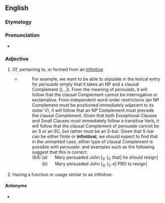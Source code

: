 ==English==

===Etymology===
{{suffix|en|infinitive|al}}

===Pronunciation===
* {{rhymes|en|aɪvəl|s=5}}

===Adjective===
{{en-adj}}

# Of, pertaining to, or formed from an [[infinitive]]
#* {{quote-book|en|year=1988|author=Andrew Radford|title=Transformational grammar: a first course|location=Cambridge, UK|publisher=Cambridge University Press|page=360|chapter=7}}
#*: For example, we want to be able to stipulate in the lexical entry for ''persuade'' simply that it takes an NP and a clausal Complement ([...]). From the meaning of ''persuade'', it will follow that the clausal Complement cannot be interrogative or exclamative. From independent word-order restrictions (an NP Complement must be positioned immediately adjacent to its sister V), it will follow that an NP Complement must precede the clausal Complement. Given that both Exceptional Clauses and Small Clauses must immediately follow a transitive Verb, it will follow that the clausal Complement of ''persuade'' cannot be an S or an SC, but rather must be an S-bar. Given that S-bar can be either finite or '''infinitival''', we should expect to find that in the unmarked case, either type of clausal Complement is possible with ''persuade'': and examples such as the following suggest that this is correct:<br> (64) (a) &nbsp;&nbsp;&nbsp;&nbsp; Mary persuaded John [<sub>Sʼ</sub> [<sub>C</sub> that] he should resign]<br> <span style="color:white">(64)</span> (b) &nbsp;&nbsp;&nbsp;&nbsp; Mary persuaded John [<sub>Sʼ</sub> [<sub>C</sub> e] PRO to resign]
#Having a function or usage similar to an infinitive.

====Antonyms====
* {{l|en|finite}}